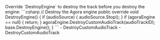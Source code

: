 <PlatformWrapper platform="unity">
Override `DestroyEngine` to destroy the track before you destroy the engine:
    ```csharp
    // Destroy the Agora engine
    public override void DestroyEngine()
    {
        if (audioSource)
        {
            audioSource.Stop();
        }
        if (agoraEngine == null)
        {
            return;
        }
        agoraEngine.DestroyCustomAudioTrack(audioTrackID);
        base.DestroyEngine();
    }
    ```
<ProductWrapper product="voice-calling">
    - <Link to="{{Global.API_REF_UNITY_ROOT_VOICE_SDK}}/api_imediaengine_destroycustomaudiotrack.html">DestroyCustomAudioTrack</Link>
</ProductWrapper>
<ProductWrapper notAllowed="voice-calling">
    - <Link to="{{Global.API_REF_UNITY_ROOT}}/api_imediaengine_destroycustomaudiotrack.html">DestroyCustomAudioTrack</Link>
</ProductWrapper>

</PlatformWrapper>